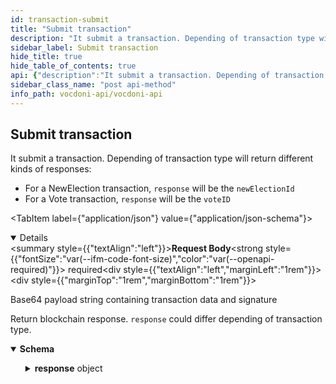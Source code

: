 ```yaml
---
id: transaction-submit
title: "Submit transaction"
description: "It submit a transaction. Depending of transaction type will return different kinds of responses:"
sidebar_label: Submit transaction
hide_title: true
hide_table_of_contents: true
api: {"description":"It submit a transaction. Depending of transaction type will return different kinds of responses:\n- For a NewElection transaction, `response` will be the `newElectionId`\n- For a Vote transaction, `response` will be the `voteID`","operationId":"transactionSubmit","tags":["Chain"],"requestBody":{"description":"Base64 payload string containing transaction data and signature","required":true,"content":{"application/json":{"schema":{"type":"object","properties":{"payload":{"type":"string","example":"<Base64 string>"}}}}}},"responses":{"200":{"description":"Return blockchain response. `response` could differ depending of transaction type.","content":{"application/json":{"schema":{"type":"object","properties":{"response":{"oneOf":[{"type":"string","example":"1056bc4d864c12659be306be1f4f31e1f5dcf9e61cb85c8e67509c59144c59ad"},{"type":"string","example":"75e8f822f5dd13973ac5158d600f0a2a5fea4bfefce9712ab5195bf17884cfad"}]},"code":{"type":"integer","format":"int32","example":1},"hash":{"type":"string","example":"75e8f822f5dd13973ac5158d600f0a2a5fea4bfefce9712ab5195bf17884cfad"}}}}}}},"method":"post","path":"/chain/transactions","servers":[{"url":"https://api-dev.vocdoni.net/v2/"}],"securitySchemes":{"bearerAuth":{"type":"http","scheme":"bearer"}},"jsonRequestBodyExample":{"payload":"<Base64 string>"},"info":{"version":"2.0.0","title":"Vocdoni API","license":{"name":"MIT"},"description":"**Goals and Objectives:** \nThe Vocdoni API is meant to be the entry point for external integrators to add voting capabilities to an existing  CRM, customer base and product experience. The API should act as a satellite that facilitates creating votes using  Vocdoni, without the hassle of learning a deep platform.\nThis API should allow to perform the basic primitives of the Vocdoni Protocol such as manage organizations, voting  processes and be able to vote, abstracting as much as possible the complexity and doing so, offering simple and  clear methods to perform such actions.\nLast but not least, the API should be modular and allow further expansion with other independent modules such as  payments, CSPs, SSI providers, CRM’s, etc. becoming a open voting block/”lego” for the Web2.0 & Web 3.0 world."},"postman":{"name":"Submit transaction","description":{"content":"It submit a transaction. Depending of transaction type will return different kinds of responses:\n- For a NewElection transaction, `response` will be the `newElectionId`\n- For a Vote transaction, `response` will be the `voteID`","type":"text/plain"},"url":{"path":["chain","transactions"],"host":["{{baseUrl}}"],"query":[],"variable":[]},"header":[{"key":"Content-Type","value":"application/json"},{"key":"Accept","value":"application/json"}],"method":"POST","body":{"mode":"raw","raw":"\"\"","options":{"raw":{"language":"json"}}}}}
sidebar_class_name: "post api-method"
info_path: vocdoni-api/vocdoni-api
---
```



## Submit transaction



It submit a transaction. Depending of transaction type will return different kinds of responses:
- For a NewElection transaction, `response` will be the `newElectionId`
- For a Vote transaction, `response` will be the `voteID`

<MimeTabs><TabItem label={"application/json"} value={"application/json-schema"}><details style={{}} data-collapsed={false} open={true}><summary style={{"textAlign":"left"}}><strong>Request Body</strong><strong style={{"fontSize":"var(--ifm-code-font-size)","color":"var(--openapi-required)"}}> required</strong></summary><div style={{"textAlign":"left","marginLeft":"1rem"}}><div style={{"marginTop":"1rem","marginBottom":"1rem"}}>

Base64 payload string containing transaction data and signature

</div></div><ul style={{"marginLeft":"1rem"}}><SchemaItem collapsible={false} name={"payload"} required={false} schemaDescription={undefined} schemaName={"string"} qualifierMessage={undefined} defaultValue={undefined}></SchemaItem></ul></details></TabItem></MimeTabs><div><ApiTabs><TabItem label={"200"} value={"200"}><div>

Return blockchain response. `response` could differ depending of transaction type.

</div><div><MimeTabs schemaType={"response"}><TabItem label={"application/json"} value={"application/json"}><SchemaTabs><TabItem label={"Schema"} value={"Schema"}><details style={{}} data-collapsed={false} open={true}><summary style={{"textAlign":"left"}}><strong>Schema</strong></summary><div style={{"textAlign":"left","marginLeft":"1rem"}}></div><ul style={{"marginLeft":"1rem"}}><SchemaItem collapsible={true} className={"schemaItem"}><details style={{}}><summary style={{}}><strong>response</strong><span style={{"opacity":"0.6"}}> object</span></summary><div style={{"marginLeft":"1rem"}}><div><div><span className={"badge badge--info"}>oneOf</span><SchemaTabs><TabItem label={"MOD1"} value={"0-item-properties"}><li><div><strong>string</strong></div></li></TabItem><TabItem label={"MOD2"} value={"1-item-properties"}><li><div><strong>string</strong></div></li></TabItem></SchemaTabs></div></div></div></details></SchemaItem><SchemaItem collapsible={false} name={"code"} required={false} schemaDescription={undefined} schemaName={"int32"} qualifierMessage={undefined} defaultValue={undefined}></SchemaItem><SchemaItem collapsible={false} name={"hash"} required={false} schemaDescription={undefined} schemaName={"string"} qualifierMessage={undefined} defaultValue={undefined}></SchemaItem></ul></details></TabItem><TabItem label={"Example (from schema)"} value={"Example (from schema)"}><ResponseSamples responseExample={"{\n  \"response\": \"1056bc4d864c12659be306be1f4f31e1f5dcf9e61cb85c8e67509c59144c59ad\",\n  \"code\": 1,\n  \"hash\": \"75e8f822f5dd13973ac5158d600f0a2a5fea4bfefce9712ab5195bf17884cfad\"\n}"} language={"json"}></ResponseSamples></TabItem></SchemaTabs></TabItem></MimeTabs></div></TabItem></ApiTabs></div>
      